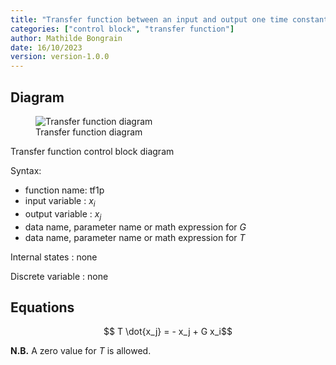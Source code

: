 ```yaml
---
title: "Transfer function between an input and output one time constant"
categories: ["control block", "transfer function"]
author: Mathilde Bongrain
date: 16/10/2023
version: version-1.0.0
---
```


## Diagram

![Transfer function diagram](transferFunction.svg){#fig-transferfunction}

::: {#fig-transferfunction}
Transfer function control block diagram
:::

Syntax:  

- function name: tf1p
- input variable : $x_i$
- output variable : $x_j$
- data name, parameter name or math expression for $G$
- data name, parameter name or math expression for $T$

Internal states : none

Discrete variable : none

## Equations

$$ T \dot{x_j} = - x_j + G x_i$$

**N.B.** A zero value for $T$ is allowed. 
